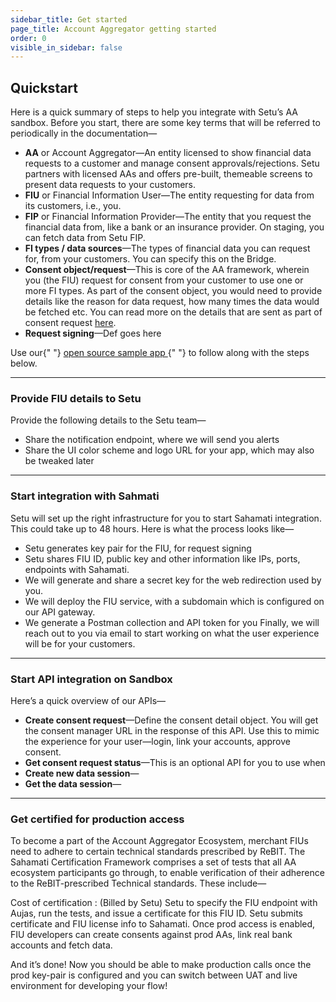 ```yaml
---
sidebar_title: Get started
page_title: Account Aggregator getting started
order: 0
visible_in_sidebar: false
---
```


## Quickstart

Here is a quick summary of steps to help you integrate with Setu’s AA sandbox. Before you start, there are some key terms that will be referred to periodically in the documentation—

- **AA** or Account Aggregator—An entity licensed to show financial data requests to a customer and manage consent approvals/rejections. Setu partners with licensed AAs and offers pre-built, themeable screens to present data requests to your customers.
- **FIU** or Financial Information User—The entity requesting for data from its customers, i.e., you.
- **FIP** or Financial Information Provider—The entity that you request the financial data from, like a bank or an insurance provider. On staging, you can fetch data from Setu FIP.
- **FI types / data sources**—The types of financial data you can request for, from your customers. You can specify this on the Bridge.
- **Consent object/request**—This is core of the AA framework, wherein you (the FIU) request for consent from your customer to use one or more FI types. As part of the consent object, you would need to provide details like the reason for data request, how many times the data would be fetched etc. You can read more on the details that are sent as part of consent request <a href="/data/account-aggregator/consent-object" target="_blank">here</a>.
- **Request signing**—Def goes here

<Callout type="tip">
  Use our{" "}
  <a
    href="https://github.com/SetuHQ/account-aggregator-sample-app"
    target="_blank"
  >
    open source sample app
  </a>{" "}
  to follow along with the steps below.
</Callout>

<hr class="primary" />

### Provide FIU details to Setu

Provide the following details to the Setu team—

- Share the notification endpoint, where we will send you alerts
- Share the UI color scheme and logo URL for your app, which may also be tweaked later

<hr class="primary" />

### Start integration with Sahmati

Setu will set up the right infrastructure for you to start Sahamati integration. This could take up to 48 hours. Here is what the process looks like—

- Setu generates key pair for the FIU, for request signing
- Setu shares FIU ID, public key and other information like IPs, ports, endpoints with Sahamati.
- We will generate and share a secret key for the web redirection used by you.
- We will deploy the FIU service, with a subdomain which is configured on our API gateway.
- We generate a Postman collection and API token for you
  Finally, we will reach out to you via email to start working on what the user experience will be for your customers.

<hr class="primary" />

### Start API integration on Sandbox

Here’s a quick overview of our APIs—

- **Create consent request**—Define the consent detail object. You will get the consent manager URL in the response of this API. Use this to mimic the experience for your user—login, link your accounts, approve consent.
- **Get consent request status**—This is an optional API for you to use when
- **Create new data session**—
- **Get the data session**—

<hr class="primary" />

### Get certified for production access

To become a part of the Account Aggregator Ecosystem, merchant FIUs need to adhere to certain technical standards prescribed by ReBIT. The Sahamati Certification Framework comprises a set of tests that all AA ecosystem participants go through, to enable verification of their adherence to the ReBIT-prescribed Technical standards. These include—

Cost of certification : (Billed by Setu)
Setu to specify the FIU endpoint with Aujas, run the tests, and issue a certificate for this FIU ID.
Setu submits certificate and FIU license info to Sahamati.
Once prod access is enabled, FIU developers can create consents against prod AAs, link real bank accounts and fetch data.

And it’s done! Now you should be able to make production calls once the prod key-pair is configured and you can switch between UAT and live environment for developing your flow!
